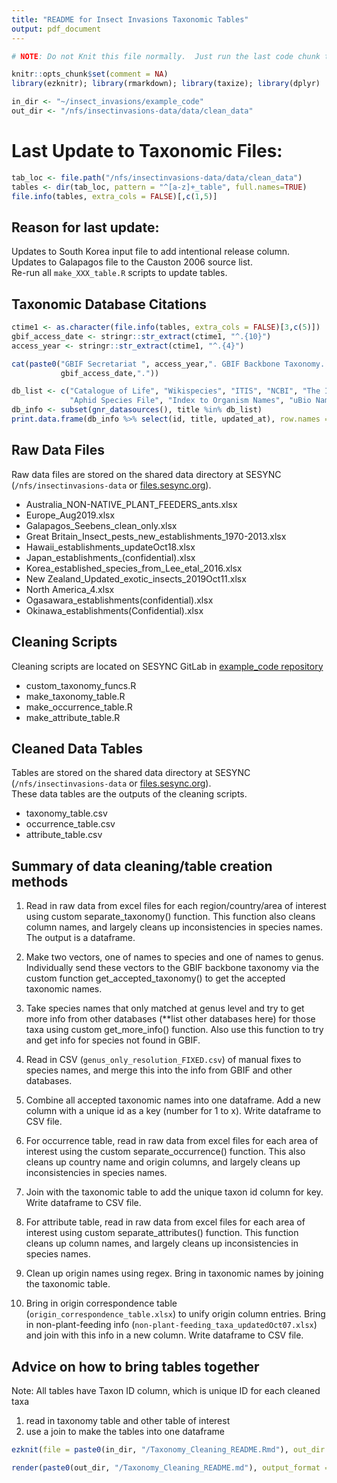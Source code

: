 ```yaml
---
title: "README for Insect Invasions Taxonomic Tables"
output: pdf_document
---
```


```r
# NOTE: Do not Knit this file normally.  Just run the last code chunk to knit a PDF to a different location.  

knitr::opts_chunk$set(comment = NA)
library(ezknitr); library(rmarkdown); library(taxize); library(dplyr)

in_dir <- "~/insect_invasions/example_code"
out_dir <- "/nfs/insectinvasions-data/data/clean_data"
```

# Last Update to Taxonomic Files: 
```r
tab_loc <- file.path("/nfs/insectinvasions-data/data/clean_data")
tables <- dir(tab_loc, pattern = "^[a-z]+_table", full.names=TRUE)
file.info(tables, extra_cols = FALSE)[,c(1,5)]
```

## Reason for last update:
Updates to South Korea input file to add intentional release column.  Updates to Galapagos file to the Causton 2006 source list.  
Re-run all `make_XXX_table.R` scripts to update tables.  

## Taxonomic Database Citations
```r
ctime1 <- as.character(file.info(tables, extra_cols = FALSE)[3,c(5)])
gbif_access_date <- stringr::str_extract(ctime1, "^.{10}")
access_year <- stringr::str_extract(ctime1, "^.{4}")
```

```r
cat(paste0("GBIF Secretariat ", access_year,". GBIF Backbone Taxonomy. Checklist dataset https://doi.org/10.15468/39omei accessed via GBIF.org on ",
           gbif_access_date,"."))
```

```r
db_list <- c("Catalogue of Life", "Wikispecies", "ITIS", "NCBI", "The Interim Register of Marine and Nonmarine Genera", "	Encyclopedia of Life",
             "Aphid Species File", "Index to Organism Names", "uBio NameBank")
db_info <- subset(gnr_datasources(), title %in% db_list) 
print.data.frame(db_info %>% select(id, title, updated_at), row.names = FALSE) 
```


## Raw Data Files
Raw data files are stored on the shared data directory at SESYNC (`/nfs/insectinvasions-data` or [files.sesync.org](files.sesync.org)).  

* Australia_NON-NATIVE_PLANT_FEEDERS_ants.xlsx
* Europe_Aug2019.xlsx
* Galapagos_Seebens_clean_only.xlsx
* Great Britain_Insect_pests_new_establishments_1970-2013.xlsx
* Hawaii_establishments_updateOct18.xlsx
* Japan_establishments_(confidential).xlsx
* Korea_established_species_from_Lee_etal_2016.xlsx
* New Zealand_Updated_exotic_insects_2019Oct11.xlsx
* North America_4.xlsx
* Ogasawara_establishments(confidential).xlsx
* Okinawa_establishments(Confidential).xlsx   

## Cleaning Scripts
Cleaning scripts are located on SESYNC GitLab in [example_code repository](https://gitlab.sesync.org/insectinvasions/example_code)

* custom_taxonomy_funcs.R
* make_taxonomy_table.R
* make_occurrence_table.R
* make_attribute_table.R

## Cleaned Data Tables
Tables are stored on the shared data directory at SESYNC (`/nfs/insectinvasions-data` or [files.sesync.org](files.sesync.org)).  
These data tables are the outputs of the cleaning scripts.  

* taxonomy_table.csv
* occurrence_table.csv
* attribute_table.csv

## Summary of data cleaning/table creation methods
1. Read in raw data from excel files for each region/country/area of interest using custom separate_taxonomy() function.  This 
function also cleans column names, and largely cleans up inconsistencies in species names.  The output is a dataframe.

2. Make two vectors, one of names to species and one of names to genus.  Individually send these vectors to the GBIF backbone 
taxonomy via the custom function get_accepted_taxonomy() to get the accepted taxonomic names.  

3. Take species names that only matched at genus level and try to get more info from other databases (**list other databases here)
for those taxa using custom get_more_info() function.  Also use this function to try and get info for species not found in GBIF. 

4. Read in CSV (`genus_only_resolution_FIXED.csv`) of manual fixes to species names, and merge this into the info from GBIF and 
other databases.  

5. Combine all accepted taxonomic names into one dataframe.  Add a new column with a unique id as a key (number for 1 to x).  Write 
dataframe to CSV file. 

6. For occurrence table, read in raw data from excel files for each area of interest using the custom separate_occurrence() 
function. This also cleans up country name and origin columns, and largely cleans up inconsistencies in species names.  

7. Join with the taxonomic table to add the unique taxon id column for key.  Write dataframe to CSV file. 

8. For attribute table, read in raw data from excel files for each area of interest using custom separate_attributes() function.  This
function cleans up column names, and largely cleans up inconsistencies in species names.   

9. Clean up origin names using regex.  Bring in taxonomic names by joining the taxonomic table.  

10. Bring in origin correspondence table (`origin_correspondence_table.xlsx`) to unify origin column entries.  Bring in non-plant-feeding info (`non-plant-feeding_taxa_updatedOct07.xlsx`) and join with this info in a new column.  Write dataframe to CSV file.  


## Advice on how to bring tables together
Note: All tables have Taxon ID column, which is unique ID for each cleaned taxa

1. read in taxonomy table and other table of interest
2. use a join to make the tables into one dataframe


```r
ezknit(file = paste0(in_dir, "/Taxonomy_Cleaning_README.Rmd"), out_dir = out_dir, keep_html = FALSE)

render(paste0(out_dir, "/Taxonomy_Cleaning_README.md"), output_format = "pdf_document")
```

